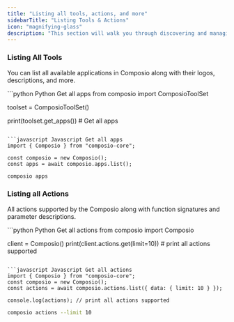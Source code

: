 ```yaml
---
title: "Listing all tools, actions, and more"
sidebarTitle: "Listing Tools & Actions"
icon: "magnifying-glass"
description: "This section will walk you through discovering and managing the tools, integrations, actions, and more."
---
```


### Listing All Tools

You can list all available applications in Composio along with their logos, descriptions, and more.


<CodeGroup>
```python Python Get all apps
from composio import ComposioToolSet

toolset = ComposioToolSet()

print(toolset.get_apps()) # Get all apps
```

```javascript Javascript Get all apps
import { Composio } from "composio-core";

const composio = new Composio();
const apps = await composio.apps.list();
```

```bash CLI Get all apps
composio apps
```


</CodeGroup>

### Listing all Actions

All actions supported by the Composio along with function signatures and parameter descriptions.

<CodeGroup>
```python Python Get all actions
from composio import Composio

client = Composio()
print(client.actions.get(limit=10)) # print all actions supported
```

```javascript Javascript Get all actions
import { Composio } from "composio-core";
const composio = new Composio();
const actions = await composio.actions.list({ data: { limit: 10 } });

console.log(actions); // print all actions supported
```

```bash CLI Get all actions
composio actions --limit 10
```
</CodeGroup>